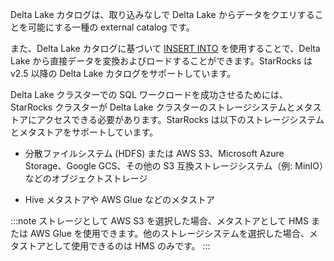Delta Lake カタログは、取り込みなしで Delta Lake からデータをクエリすることを可能にする一種の external catalog です。

また、Delta Lake カタログに基づいて [INSERT INTO](../../sql-reference/sql-statements/loading_unloading/INSERT.md) を使用することで、Delta Lake から直接データを変換およびロードすることができます。StarRocks は v2.5 以降の Delta Lake カタログをサポートしています。

Delta Lake クラスターでの SQL ワークロードを成功させるためには、StarRocks クラスターが Delta Lake クラスターのストレージシステムとメタストアにアクセスできる必要があります。StarRocks は以下のストレージシステムとメタストアをサポートしています。

- 分散ファイルシステム (HDFS) または AWS S3、Microsoft Azure Storage、Google GCS、その他の S3 互換ストレージシステム（例: MinIO）などのオブジェクトストレージ

- Hive メタストアや AWS Glue などのメタストア

:::note
ストレージとして AWS S3 を選択した場合、メタストアとして HMS または AWS Glue を使用できます。他のストレージシステムを選択した場合、メタストアとして使用できるのは HMS のみです。
:::